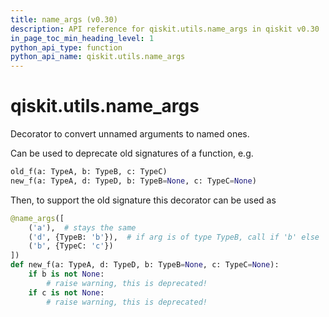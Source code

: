 ```yaml
---
title: name_args (v0.30)
description: API reference for qiskit.utils.name_args in qiskit v0.30
in_page_toc_min_heading_level: 1
python_api_type: function
python_api_name: qiskit.utils.name_args
---
```


<span id="qiskit-utils-name-args" />

# qiskit.utils.name\_args

<Function id="qiskit.utils.name_args" isDedicatedPage={true} github="https://github.com/qiskit/qiskit/tree/stable/0.18/qiskit/utils/name_unnamed_args.py" signature="name_args(mapping, skip=0)">
  Decorator to convert unnamed arguments to named ones.

  Can be used to deprecate old signatures of a function, e.g.

  ```python
  old_f(a: TypeA, b: TypeB, c: TypeC)
  new_f(a: TypeA, d: TypeD, b: TypeB=None, c: TypeC=None)
  ```

  Then, to support the old signature this decorator can be used as

  ```python
  @name_args([
      ('a'),  # stays the same
      ('d', {TypeB: 'b'}),  # if arg is of type TypeB, call if 'b' else 'd'
      ('b', {TypeC: 'c'})
  ])
  def new_f(a: TypeA, d: TypeD, b: TypeB=None, c: TypeC=None):
      if b is not None:
          # raise warning, this is deprecated!
      if c is not None:
          # raise warning, this is deprecated!
  ```
</Function>

